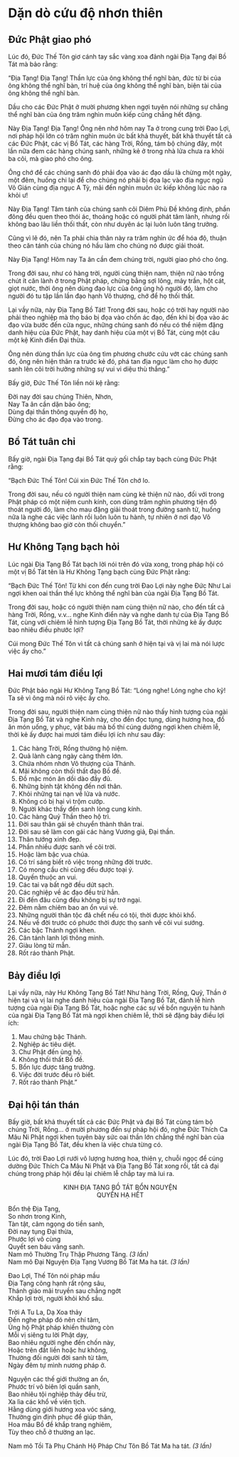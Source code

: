 # Dặn dò cứu độ nhơn thiên {#dan-do-cuu-do-nhon-thien}
  
## Đức Phật giao phó {- #duc-phat-giao-pho}
  
Lúc đó, Đức Thế Tôn giơ cánh tay sắc vàng xoa đảnh ngài Địa Tạng đại Bồ Tát mà bảo rằng:  
  
"Địa Tạng! Địa Tạng! Thần lực của ông không thể nghĩ bàn, đức từ bi của ông không thể nghĩ bàn, trí huệ của ông không thể nghĩ bàn, biện tài của ông không thể nghĩ bàn.  
  
Dầu cho các Đức Phật ở mười phương khen ngợi tuyên nói những sự chẳng thể nghĩ bàn của ông trăm nghìn muôn kiếp cũng chẳng hết đặng.  
  
Này Địa Tạng! Địa Tạng! Ông nên nhớ hôm nay Ta ở trong cung trời Đao Lợi, nơi pháp hội lớn có trăm nghìn muôn ức bất khả thuyết, bất khả thuyết tất cả các Đức Phật, các vị Bồ Tát, các hàng Trời, Rồng, tám bộ chúng đây, một lần nữa đem các hàng chúng sanh, những kẻ ở trong nhà lửa chưa ra khỏi ba cõi, mà giao phó cho ông.  
  
Ông chớ để các chúng sanh đó phải đọa vào ác đạo dầu là chừng một ngày, một đêm, huống chi lại để cho chúng nó phải bị đọa lạc vào địa ngục ngũ Vô Gián cùng địa ngục A Tỳ, mãi đến nghìn muôn ức kiếp không lúc nào ra khỏi ư!  
  
Này Địa Tạng! Tâm tánh của chúng sanh cõi Diêm Phù Đề không định, phần đông đều quen theo thói ác, thoảng hoặc có người phát tâm lành, nhưng rồi không bao lâu liền thối thất, còn như duyên ác lại luôn luôn tăng trưởng.  
  
Cũng vì lẽ đó, nên Ta phải chia thân này ra trăm nghìn ức để hóa độ, thuận theo căn tánh của chúng nó hầu làm cho chúng nó được giải thoát.  
  
Này Địa Tạng! Hôm nay Ta ân cần đem chúng trời, người giao phó cho ông.  
  
Trong đời sau, như có hàng trời, người cùng thiện nam, thiện nữ nào trồng chút ít căn lành ở trong Phật pháp, chừng bằng sợi lông, mảy trần, hột cát, giọt nước, thời ông nên dùng đạo lực của ông ủng hộ người đó, làm cho người đó tu tập lần lần đạo hạnh Vô thượng, chớ để họ thối thất.  
  
Lại vầy nữa, này Địa Tạng Bồ Tát! Trong đời sau, hoặc có trời hay người nào phải theo nghiệp mà thọ báo bị đọa vào chốn ác đạo, đến khi bị đọa vào ác đạo vừa bước đến cửa ngục, những chúng sanh đó nếu có thể niệm đặng danh hiệu của Đức Phật, hay danh hiệu của một vị Bồ Tát, cùng một câu một kệ Kinh điển Đại thừa.  
  
Ông nên dùng thần lực của ông tìm phương chước cứu vớt các chúng sanh đó, ông nên hiện thân ra trước kẻ đó, phá tan địa ngục làm cho họ được sanh lên cõi trời hưởng những sự vui vi diệu thù thắng."  
  
Bấy giờ, Đức Thế Tôn liền nói kệ rằng:  
  
Đời nay đời sau chúng Thiên, Nhơn,  
Nay Ta ân cần dặn bảo ông;  
Dùng đại thần thông quyền độ họ,  
Đừng cho ác đạo đọa vào trong.  
  
## Bồ Tát tuân chỉ {- #bo-tat-tuan-chi}
  
Bấy giờ, ngài Địa Tạng đại Bồ Tát quỳ gối chắp tay bạch cùng Đức Phật rằng:  
  
"Bạch Đức Thế Tôn! Cúi xin Đức Thế Tôn chớ lo.  
  
Trong đời sau, nếu có người thiện nam cùng kẻ thiện nữ nào, đối với trong Phật pháp có một niệm cunh kính, con dùng trăm nghìn phương tiện độ thoát người đó, làm cho mau đặng giải thoát trong đường sanh tử, huống nữa là nghe các việc lành rồi luôn luôn tu hành, tự nhiên ở nơi đạo Vô thượng không bao giờ còn thối chuyển."  
  
## Hư Không Tạng bạch hỏi {- #hu-khong-tang-bach-hoi}
  
Lúc ngài Địa Tạng Bồ Tát bạch lời nói trên đó vừa xong, trong pháp hội có một vị Bồ Tát tên là Hư Không Tạng bạch cùng Đức Phật rằng:  
  
"Bạch Đức Thế Tôn! Từ khi con đến cung trời Đao Lợi này nghe Đức Như Lai ngợi khen oai thần thế lực không thể nghĩ bàn của ngài Địa Tạng Bồ Tát.  
  
Trong đời sau, hoặc có người thiện nam cùng thiện nữ nào, cho đến tất cả hàng Trời, Rồng, v.v... nghe Kinh điển này và nghe danh tự của Địa Tạng Bồ Tát, cùng với chiêm lễ hình tượng Địa Tạng Bồ Tát, thời những kẻ ấy được bao nhiêu điều phước lợi?  
  
Cúi mong Đức Thế Tôn vì tất cả chúng sanh ở hiện tại và vị lai mà nói lược việc ấy cho."  
  
## Hai mươi tám điều lợi {- #hai-muoi-tam-dieu-loi}
  
Đức Phật bảo ngài Hư Không Tạng Bồ Tát: "Lóng nghe! Lóng nghe cho kỹ! Ta sẽ vì ông mà nói rõ việc ấy cho.  
  
Trong đời sau, người thiện nam cùng thiện nữ nào thấy hình tượng của ngài Địa Tạng Bồ Tát và nghe Kinh này, cho đến đọc tụng, dùng hương hoa, đồ ăn món uống, y phục, vật báu mà bố thí cúng dường ngợi khen chiêm lễ, thời kẻ ấy được hai mươi tám điều lợi ích như sau đây:  
  
1. Các hàng Trời, Rồng thường hộ niệm.  
2. Quả lành càng ngày càng thêm lớn.  
3. Chứa nhóm nhơn Vô thượng của Thánh.  
4. Mãi không còn thối thất đạo Bồ đề.  
5. Đồ mặc món ăn dồi dào đầy đủ.  
6. Những bịnh tật không đến nơi thân.  
7. Khỏi những tai nạn về lửa và nước.  
8. Không có bị hại vì trộm cướp.  
9. Người khác thấy đến sanh lòng cung kính.  
10. Các hàng Quỷ Thần theo hộ trì.  
11. Đời sau thân gái sẽ chuyển thành thân trai.  
12. Đời sau sẽ làm con gái các hàng Vương giả, Đại thần.  
13. Thân tướng xinh đẹp.  
14. Phần nhiều được sanh về cõi trời.  
15. Hoặc làm bậc vua chúa.  
16. Có trí sáng biết rõ việc trong những đời trước.  
17. Có mong cầu chi cũng đều được toại ý.  
18. Quyến thuộc an vui.  
19. Các tai vạ bất ngờ đều dứt sạch.  
20. Các nghiệp về ác đạo đều trừ hẳn.  
21. Đi đến đâu cũng đều không bị sự trở ngại.  
22. Đêm nằm chiêm bao an ổn vui vẻ.  
23. Những người thân tộc đã chết nếu có tội, thời được khỏi khổ.  
24. Nếu về đời trước có phước thời được thọ sanh về cõi vui sướng.  
25. Các bậc Thánh ngợi khen.  
26. Căn tánh lanh lợi thông minh.  
27. Giàu lòng từ mẫn.  
28. Rốt ráo thành Phật.  
  
## Bảy điều lợi {- #bay-dieu-loi}
  
Lại vầy nữa, này Hư Không Tạng Bồ Tát! Như hàng Trời, Rồng, Quỷ, Thần ở hiện tại và vị lai nghe danh hiệu của ngài Địa Tạng Bồ Tát, đảnh lễ hình tượng của ngài Địa Tạng Bồ Tát, hoặc nghe các sự về bổn nguyện tu hành của ngài Địa Tạng Bồ Tát mà ngợi khen chiêm lễ, thời sẽ đặng bảy điều lợi ích:  
  
1. Mau chứng bậc Thánh.  
2. Nghiệp ác tiêu diệt.  
3. Chư Phật đến ủng hộ.  
4. Không thối thất Bồ đề.  
5. Bổn lực được tăng trưởng.  
6. Việc đời trước đều rõ biết.  
7. Rốt ráo thành Phật."  
  
## Đại hội tán thán {- #dai-hoi-tan-than}
  
Bấy giờ, bất khả thuyết tất cả các Đức Phật và đại Bồ Tát cùng tám bộ chúng Trời, Rồng... ở mười phương đến sự pháp hội đó, nghe Đức Thích Ca Mâu Ni Phật ngợi khen tuyên bày sức oai thần lớn chẳng thể nghĩ bàn của ngài Địa Tạng Bồ Tát, đều khen là việc chưa từng có.  
  
Lúc đó, trời Đao Lợi rưới vô lượng hương hoa, thiên y, chuỗi ngọc để cúng dường Đức Thích Ca Mâu Ni Phật và Địa Tạng Bồ Tát xong rồi, tất cả đại chúng trong pháp hội đều lại chiêm lễ chắp tay mà lui ra.  
  
  
  
<center>KINH ĐỊA TẠNG BỒ TÁT BỔN NGUYỆN</center>  

<center>QUYỂN HẠ HẾT</center>  
  
  
Bổn thệ Địa Tạng,  
So nhơn trong Kinh,  
Tàn tật, câm ngọng do tiền sanh,  
Đời nay tụng Đại thừa,  
Phước lợi vô cùng  
Quyết sen báu vãng sanh.  
Nam mô Thường Trụ Thập Phương Tăng. *(3 lần)*  
Nam mô Đại Nguyện Địa Tạng Vương Bồ Tát Ma ha tát. *(3 lần)*  
  
  
Đao Lợi, Thế Tôn nói pháp mầu  
Địa Tạng công hạnh rất rộng sâu,  
Thánh giáo mãi truyền sau chẳng ngớt  
Khắp lợi trời, người khỏi khổ sầu.  
  
Trời A Tu La, Dạ Xoa thảy  
Đến nghe pháp đó nên chí tâm,  
Ủng hộ Phật pháp khiến thường còn  
Mỗi vị siêng tu lời Phật dạy,  
Bao nhiêu người nghe đến chốn này,  
Hoặc trên đất liền hoặc hư không,  
Thường đối người đời sanh từ tâm,  
Ngày đêm tự mình nương pháp ở.  
  
Nguyện các thế giới thường an ổn,  
Phước trí vô biên lợi quần sanh,  
Bao nhiêu tội nghiệp thảy đều trừ,  
Xa lìa các khổ về viên tịch.  
Hằng dùng giới hương xoa vóc sáng,  
Thường gìn định phục để giúp thân,  
Hoa mầu Bồ đề khắp trang nghiêm,  
Tùy theo chỗ ở thường an lạc.  
  
Nam mô Tồi Tà Phụ Chánh Hộ Pháp Chư Tôn Bồ Tát Ma ha tát. *(3 lần)*  
  
  
  
  
